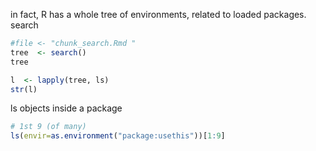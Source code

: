 
in fact,  R has a whole tree of environments, related to loaded packages.
search
```r
#file <- "chunk_search.Rmd "
tree  <- search()
tree

l  <- lapply(tree, ls)
str(l)

```

ls objects inside a package
```r

# 1st 9 (of many)
ls(envir=as.environment("package:usethis"))[1:9]
```
